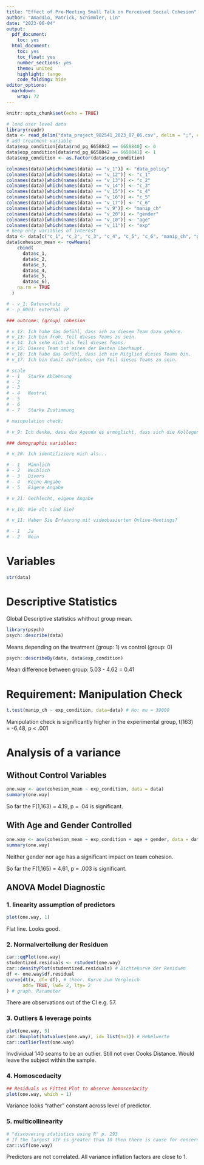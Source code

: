 ```yaml
---
title: "Effect of Pre-Meeting Small Talk on Perceived Social Cohesion"
author: "Amaddio, Patrick, Schimmler, Lin"
date: "2023-06-04"
output:
  pdf_document:
    toc: yes
  html_document:
    toc: yes
    toc_float: yes
    number_sections: yes
    theme: united
    highlight: tango
    code_folding: hide
editor_options:
  markdown:
    wrap: 72
---
```


```r
knitr::opts_chunk$set(echo = TRUE)
```

```r
# load user level data
library(readr)
data <- read_delim("data_project_982541_2023_07_06.csv", delim = ";", escape_double = FALSE, trim_ws = TRUE)
# add treatment variable
data$exp_condition[data$rnd_pg_6658842 == 6658840] <- 0
data$exp_condition[data$rnd_pg_6658842 == 6658841] <- 1
data$exp_condition <- as.factor(data$exp_condition)

colnames(data)[which(names(data) == "v_1")] <- "data_policy"
colnames(data)[which(names(data) == "v_12")] <- "c_1"
colnames(data)[which(names(data) == "v_13")] <- "c_2"
colnames(data)[which(names(data) == "v_14")] <- "c_3"
colnames(data)[which(names(data) == "v_15")] <- "c_4"
colnames(data)[which(names(data) == "v_16")] <- "c_5"
colnames(data)[which(names(data) == "v_17")] <- "c_6"
colnames(data)[which(names(data) == "v_9")] <- "manip_ch"
colnames(data)[which(names(data) == "v_20")] <- "gender"
colnames(data)[which(names(data) == "v_10")] <- "age"
colnames(data)[which(names(data) == "v_11")] <- "exp"
# keep only variables of interest
data <- data[c("c_1", "c_2", "c_3", "c_4", "c_5", "c_6", "manip_ch", "gender", "age", "exp", "exp_condition")]
data$cohesion_mean <- rowMeans(
    cbind(
      data$c_1,
      data$c_2,
      data$c_3,
      data$c_4,
      data$c_5,
      data$c_6),
    na.rm = TRUE
  )

# - v_1: Datenschutz
# - p_0001: external VP

### outcome: (group) cohesion

# v_12: Ich habe das Gefühl, dass ich zu diesem Team dazu gehöre.
# v_13: Ich bin froh, Teil dieses Teams zu sein.
# v_14: Ich sehe mich als Teil dieses Teams.
# v_15: Dieses Team ist eines der Besten überhaupt.
# v_16: Ich habe das Gefühl, dass ich ein Mitglied dieses Teams bin.
# v_17: Ich bin damit zufrieden, ein Teil dieses Teams zu sein.

# scale
# - 1	Starke Ablehnung
# - 2	 
# - 3	 
# - 4	Neutral
# - 5	 
# - 6	 
# - 7	Starke Zustimmung

# mainpulation check:

# v_9: Ich denke, dass die Agenda es ermöglicht, dass sich die Kollegen und Kolleginnen besser kennenlernen können.

### demographic variables:

# v_20: Ich identifiziere mich als...

# - 1	Männlich
# - 2	Weiblich
# - 3	Divers
# - 4	Keine Angabe
# - 5	Eigene Angabe

# v_21: Gechlecht, eigene Angabe

# v_10: Wie alt sind Sie?

# v_11: Haben Sie Erfahrung mit videobasierten Online-Meetings?

# - 1	Ja
# - 2	Nein
```


# Variables

```r
str(data)
```

# Descriptive Statistics

Global Descriptive statistics whithout group mean.

```r
library(psych)
psych::describe(data)
```

Means depending on the treatment (group: 1) vs control (group: 0)

```r
psych::describeBy(data, data$exp_condition)
```

Mean difference between group: 5.03 - 4.62 = 0.41

# Requirement: Manipulation Check

```r
t.test(manip_ch ~ exp_condition, data=data) # Ho: mu = 39000
```

Manipulation check is significantly higher in the experimental group, t(163) = -6.48, p < .001

# Analysis of a variance

## Without Control Variables

```r
one.way <- aov(cohesion_mean ~ exp_condition, data = data)
summary(one.way)
```

So far the F(1,163) = 4.19, p = .04 is significant.

## With Age and Gender Controlled

```r
one.way <- aov(cohesion_mean ~ exp_condition + age + gender, data = data)
summary(one.way)
```

Neither gender nor age has a significant impact on team cohesion.

So far the F(1,165) = 4.61, p = .003 is significant.

## ANOVA Model Diagnostic
### 1. linearity assumption of predictors
```r
plot(one.way, 1)
```

Flat line. Looks good.

### 2. Normalverteilung der Residuen
```r
car::qqPlot(one.way)
studentized.residuals <- rstudent(one.way)
car::densityPlot(studentized.residuals) # Dichtekurve der Residuen
df <- one.way$df.residual
curve(dt(x, df= df), # theor. Kurve zum Vergleich
      add= TRUE, lwd= 2, lty= 2
) # graph. Parameter
```

There are observations out of the CI e.g. 57.

###  3. Outliers & leverage points
```r
plot(one.way, 5)
car::Boxplot(hatvalues(one.way), id= list(n=1)) # Hebelwerte
car::outlierTest(one.way)
```

Invdividual 140 seams to be an outlier. Still not over Cooks Distance. Would leave the subject within the sample.

###  4. Homoscedacity
```r
## Residuals vs Fitted Plot to observe homoscedacity
plot(one.way, which = 1)
```

Variance looks "rather" constant across level of predictor.

###  5. multicollinearity
```r
# "discovering statistics using R" p. 293
# If the largest VIF is greater than 10 then there is cause for concern (Bowerman & O'Connell, 1990; Myers, 1990).
car::vif(one.way)
```

Predictors are not correlated. All variance inflation factors are close to 1.
